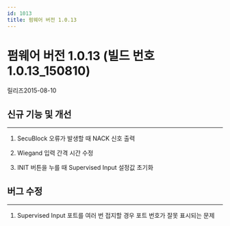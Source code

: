 ```yaml
---
id: 1013
title: 펌웨어 버전 1.0.13
---
```


# 펌웨어 버전 1.0.13 (빌드 번호 1.0.13_150810)

릴리즈<Separator/>2015-08-10


## 신규 기능 및 개선

---

1. SecuBlock 오류가 발생할 때 NACK 신호 출력

1. Wiegand 입력 간격 시간 수정

1. INIT 버튼을 누를 때 Supervised Input 설정값 초기화


## 버그 수정

---

1. Supervised Input 포트를 여러 번 접지할 경우 포트 번호가 잘못 표시되는 문제